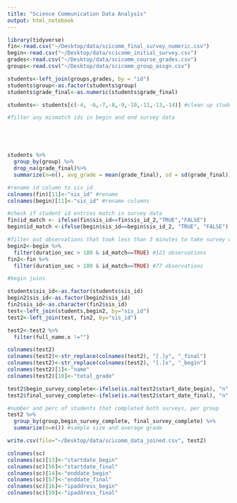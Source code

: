 ```yaml
---
title: "Science Communication Data Analysis"
output: html_notebook
---
```

```r
library(tidyverse)
fin<-read.csv("~/Desktop/data/scicomm_final_survey_numeric.csv")
begin<-read.csv("~/Desktop/data/scicomm_initial_survey.csv")
grades<-read.csv("~/Desktop/data/scicomm_course_grades.csv")
groups<-read.csv("~/Desktop/data/scicomm_group_assgn.csv")
```

```r
students<-left_join(groups,grades, by = "id")
students$group<-as.factor(students$group)
students$grade_final<-as.numeric(students$grade_final)

students<- students[c(-4, -6,-7,-8,-9,-10,-11,-13,-14)] #clean up students 

#filter any mismatch ids in begin and end survey data





students %>%
  group_by(group) %>%
  drop_na(grade_final)%>%
  summarize(n=n(), avg_grade = mean(grade_final), sd = sd(grade_final)) #sample size and average grade
```

```r
#rename id column to sis_id
colnames(fin)[11]<-"sis_id" #rename 
colnames(begin)[11]<-"sis_id" #rename columns

#check if student id entries match in survey data
fin$id_match <- ifelse(fin$sis_id==fin$sis_id_2,"TRUE","FALSE")
begin$id_match <-ifelse(begin$sis_id==begin$sis_id_2, "TRUE", "FALSE")

#filter out observations that took less than 3 minutes to take survey or entered a mismatching id
begin2<-begin %>%
  filter(duration_sec > 180 & id_match==TRUE) #121 observations
fin2<-fin %>%
  filter(duration_sec > 180 & id_match==TRUE) #77 observations

#begin joins 

students$sis_id<-as.factor(students$sis_id)
begin2$sis_id<-as.factor(begin2$sis_id)
fin2$sis_id<-as.character(fin2$sis_id)
test<-left_join(students,begin2, by="sis_id")
test2<-left_join(test, fin2, by="sis_id")

test2<-test2 %>%
  filter(full_name.x !="")

colnames(test2)
colnames(test2)<-str_replace(colnames(test2), "[.]y", "_final")
colnames(test2)<-str_replace(colnames(test2), "[.]x", "_begin")
colnames(test2)[1]<-"name"
colnames(test2)[10]<-"total_grade"

test2$begin_survey_complete<-ifelse(is.na(test2$start_date_begin), "n", "y")
test2$final_survey_complete<-ifelse(is.na(test2$start_date_final), "n", "y")

#number and perc of students that completed both surveys, per group
test2 %>%
  group_by(group,begin_survey_complete, final_survey_complete) %>%
  summarize(n=n()) #sample size and average grade

write.csv(file="~/Desktop/data/scicomm_data_joined.csv", test2)

colnames(sc)
colnames(sc)[13]<-"startdate_begin"
colnames(sc)[56]<-"startdate_final"
colnames(sc)[14]<-"enddate_begin"
colnames(sc)[57]<-"enddate_final"
colnames(sc)[16]<-"ipaddress_begin"
colnames(sc)[59]<-"ipaddress_final"
```